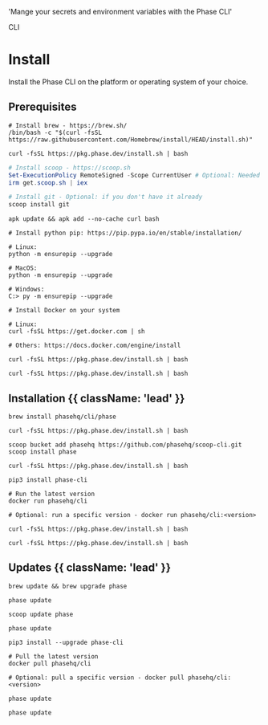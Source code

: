 
  'Mange your secrets and environment variables with the Phase CLI'

<Tag variant="small">CLI</Tag>

# Install

Install the Phase CLI on the platform or operating system of your choice.

## Prerequisites

<CodeGroup>

```fish {{ title: 'MacOS' }}
# Install brew - https://brew.sh/
/bin/bash -c "$(curl -fsSL https://raw.githubusercontent.com/Homebrew/install/HEAD/install.sh)"
```

```fish {{ title: 'Linux' }}
curl -fsSL https://pkg.phase.dev/install.sh | bash
```

```powershell {{ title: 'Windows' }}
# Install scoop - https://scoop.sh
Set-ExecutionPolicy RemoteSigned -Scope CurrentUser # Optional: Needed to run a remote script the first time
irm get.scoop.sh | iex

# Install git - Optional: if you don't have it already
scoop install git
```

```fish {{ title: 'Alpine Linux' }}
apk update && apk add --no-cache curl bash
```

```fish {{ title: 'Python pip' }}
# Install python pip: https://pip.pypa.io/en/stable/installation/

# Linux:
python -m ensurepip --upgrade

# MacOS:
python -m ensurepip --upgrade

# Windows:
C:> py -m ensurepip --upgrade
```

```fish {{ title: 'Docker' }}
# Install Docker on your system

# Linux:
curl -fsSL https://get.docker.com | sh

# Others: https://docs.docker.com/engine/install
```

```fish {{ title: 'Raspberry Pi' }}
curl -fsSL https://pkg.phase.dev/install.sh | bash
```

```fish {{ title: 'ARM64' }}
curl -fsSL https://pkg.phase.dev/install.sh | bash
```

</CodeGroup>

## Installation {{ className: 'lead' }}

<CodeGroup>

```fish {{ title: 'MacOS' }}
brew install phasehq/cli/phase
```

```fish {{ title: 'Linux' }}
curl -fsSL https://pkg.phase.dev/install.sh | bash
```

```fish {{ title: 'Windows' }}
scoop bucket add phasehq https://github.com/phasehq/scoop-cli.git
scoop install phase
```

```fish {{ title: 'Alpine Linux' }}
curl -fsSL https://pkg.phase.dev/install.sh | bash
```

```fish {{ title: 'Python pip' }}
pip3 install phase-cli
```

```fish {{ title: 'Docker' }}
# Run the latest version
docker run phasehq/cli

# Optional: run a specific version - docker run phasehq/cli:<version>
```

```fish {{ title: 'Raspberry Pi' }}
curl -fsSL https://pkg.phase.dev/install.sh | bash
```

```fish {{ title: 'ARM64' }}
curl -fsSL https://pkg.phase.dev/install.sh | bash
```

</CodeGroup>

## Updates {{ className: 'lead' }}

<CodeGroup>

```fish {{ title: 'MacOS' }}
brew update && brew upgrade phase
```

```fish {{ title: 'Linux' }}
phase update
```

```fish {{ title: 'Windows' }}
scoop update phase
```

```fish {{ title: 'Alpine Linux' }}
phase update
```

```fish {{ title: 'Python pip' }}
pip3 install --upgrade phase-cli
```

```fish {{ title: 'Docker' }}
# Pull the latest version
docker pull phasehq/cli

# Optional: pull a specific version - docker pull phasehq/cli:<version>
```

```fish {{ title: 'Raspberry Pi' }}
phase update
```

```fish {{ title: 'ARM64' }}
phase update
```

</CodeGroup>
